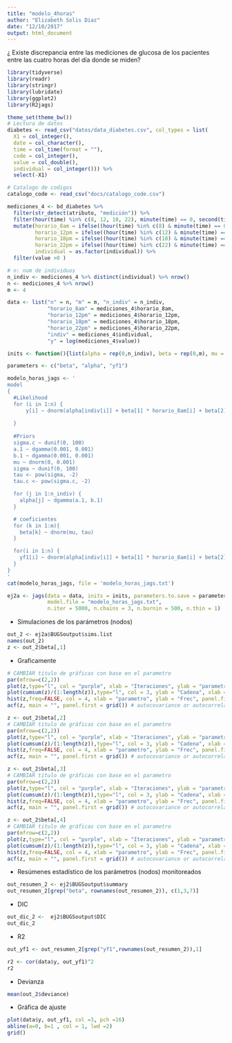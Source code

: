 ```yaml
---
title: "modelo_4horas"
author: "Elizabeth Solis Diaz"
date: "12/18/2017"
output: html_document
---
```


¿ Existe discrepancia entre las mediciones de glucosa de los pacientes entre las cuatro horas del día
donde se miden?



```r
library(tidyverse)
library(readr)
library(stringr)
library(lubridate)
library(ggplot2)
library(R2jags)

theme_set(theme_bw())
# Lectura de datos
diabetes <- read_csv("datos/data_diabetes.csv", col_types = list(
  X1 = col_integer(),
  date = col_character(),
  time = col_time(format = ""),
  code = col_integer(),
  value = col_double(),
  individual = col_integer())) %>% 
  select(-X1)

# Catalogo de codigos
catalogo_code <- read_csv("docs/catalogo_code.csv")

```

```r
mediciones_4 <- bd_diabetes %>%
  filter(str_detect(atributo, "medición")) %>% 
  filter(hour(time) %in% c(8, 12, 18, 22), minute(time) == 0, second(time) == 0) %>% 
  mutate(horario_8am = ifelse((hour(time) %in% c(8) & minute(time) == 0 & second(time) == 0), 1, 0),
         horario_12pm = ifelse((hour(time) %in% c(12) & minute(time) == 0 & second(time) == 0), 1, 0),
         horario_18pm = ifelse((hour(time) %in% c(18) & minute(time) == 0 & second(time) == 0), 1, 0),
         horario_22pm = ifelse((hour(time) %in% c(22) & minute(time) == 0 & second(time) == 0), 1, 0),
         individual = as.factor(individual)) %>% 
  filter(value >0 )

# n: num de individuos
n_indiv <- mediciones_4 %>% distinct(individual) %>% nrow()
n <- mediciones_4 %>% nrow()
m <- 4

data <- list("n" = n, "m" = m, "n_indiv" = n_indiv,
             "horario_8am" = mediciones_4$horario_8am, 
             "horario_12pm" = mediciones_4$horario_12pm, 
             "horario_18pm" = mediciones_4$horario_18pm, 
             "horario_22pm" = mediciones_4$horario_22pm,
             "indiv" = mediciones_4$individual,
             "y" = log(mediciones_4$value))

inits <- function(){list(alpha = rep(0,n_indiv), beta = rep(0,m), mu = 0, sigma = 1, sigma.c = 1, a.1 = 1, b.1 = 1, yf1 = rep(0,n))}

parameters <- c("beta", "alpha", "yf1")

modelo_horas_jags <- '
model
{
  #Likelihood
  for (i in 1:n) {
      y[i] ~ dnorm(alpha[indiv[i]] + beta[1] * horario_8am[i] + beta[2] * horario_12pm[i]  + beta[3] * horario_18pm[i] + beta[4] * horario_22pm[i], tau.c)
    
  }
  
  #Priors 
  sigma.c ~ dunif(0, 100)
  a.1 ~ dgamma(0.001, 0.001)
  b.1 ~ dgamma(0.001, 0.001)
  mu ~ dnorm(0, 0.001)
  sigma ~ dunif(0, 100)
  tau <- pow(sigma, -2)
  tau.c <- pow(sigma.c, -2)

  for (j in 1:n_indiv) {
    alpha[j] ~ dgamma(a.1, b.1)
  }

  # coeficientes
  for (k in 1:m){
    beta[k] ~ dnorm(mu, tau)
  }

  for(i in 1:n) {
    yf1[i] ~ dnorm(alpha[indiv[i]] + beta[1] * horario_8am[i] + beta[2] * horario_12pm[i]  + beta[3] * horario_18pm[i] + beta[4] * horario_22pm[i], tau.c)
  }
}
'
cat(modelo_horas_jags, file = 'modelo_horas_jags.txt')
```

```r
ej2a <- jags(data = data, inits = inits, parameters.to.save = parameters, 
             model.file = "modelo_horas_jags.txt", 
             n.iter = 5000, n.chains = 3, n.burnin = 500, n.thin = 1)
```


+ Simulaciones de los parámetros (nodos)

```r
out_2 <- ej2a$BUGSoutput$sims.list
names(out_2)
z <- out_2$beta[,1]
```

+ Graficamente

```r
# CAMBIAR titulo de gráficas con base en el parametro
par(mfrow=c(2,2))
plot(z,type="l", col = "purple", xlab = "Iteraciones", ylab = "parametro", panel.first = grid(), main = "beta1")
plot(cumsum(z)/(1:length(z)),type="l", col = 3, ylab = "Cadena", xlab = "Iteraciones", panel.first = grid(), main = "beta1")
hist(z,freq=FALSE, col = 4, xlab = "parametro", ylab = "Frec", panel.first = grid(), main = "beta1")
acf(z, main = "", panel.first = grid()) # autocovariance or autocorrelation
```



```r
z <- out_2$beta[,2]
# CAMBIAR titulo de gráficas con base en el parametro
par(mfrow=c(2,2))
plot(z,type="l", col = "purple", xlab = "Iteraciones", ylab = "parametro", panel.first = grid(), main = "beta2")
plot(cumsum(z)/(1:length(z)),type="l", col = 3, ylab = "Cadena", xlab = "Iteraciones", panel.first = grid(), main = "beta2")
hist(z,freq=FALSE, col = 4, xlab = "parametro", ylab = "Frec", panel.first = grid(), main = "beta2")
acf(z, main = "", panel.first = grid()) # autocovariance or autocorrelation
```


```r
z <- out_2$beta[,3]
# CAMBIAR titulo de gráficas con base en el parametro
par(mfrow=c(2,2))
plot(z,type="l", col = "purple", xlab = "Iteraciones", ylab = "parametro", panel.first = grid(), main = "beta3")
plot(cumsum(z)/(1:length(z)),type="l", col = 3, ylab = "Cadena", xlab = "Iteraciones", panel.first = grid(), main = "beta3")
hist(z,freq=FALSE, col = 4, xlab = "parametro", ylab = "Frec", panel.first = grid(), main = "beta3")
acf(z, main = "", panel.first = grid()) # autocovariance or autocorrelation
```


```r
z <- out_2$beta[,4]
# CAMBIAR titulo de gráficas con base en el parametro
par(mfrow=c(2,2))
plot(z,type="l", col = "purple", xlab = "Iteraciones", ylab = "parametro", panel.first = grid(), main = "beta4")
plot(cumsum(z)/(1:length(z)),type="l", col = 3, ylab = "Cadena", xlab = "Iteraciones", panel.first = grid(), main = "beta4")
hist(z,freq=FALSE, col = 4, xlab = "parametro", ylab = "Frec", panel.first = grid(), main = "beta4")
acf(z, main = "", panel.first = grid()) # autocovariance or autocorrelation
```


+ Resúmenes estadístico de los parámetros (nodos) monitoreados

```r
out_resumen_2 <- ej2$BUGSoutput$summary
out_resumen_2[grep("beta", rownames(out_resumen_2)), c(1,3,7)]

```



+ DIC

```r
out_dic_2 <-  ej2$BUGSoutput$DIC
out_dic_2
```


+ R2

```r
out_yf1 <- out_resumen_2[grep("yf1",rownames(out_resumen_2)),1]

r2 <- cor(data$y, out_yf1)^2
r2
```

+ Devianza

```r
mean(out_2$deviance)
```

+ Gráfica de ajuste

```r
plot(data$y, out_yf1, col =3, pch =16) 
abline(a=0, b=1 , col = 1, lwd =2)
grid()
```




















